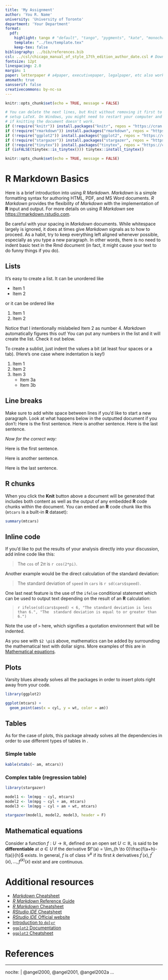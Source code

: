 ```yaml
---
title: 'My Assignment'
author: 'You R. Name'
university: 'University of Toronto'
department: 'Your Department'
format:
  pdf:
    highlight: tango # "default", "tango", "pygments", "kate", "monochrome", "espresso", "zenburn", "haddock"
    template: "../tex/template.tex"
    keep-tex: false
bibliography: ../bib/references.bib
csl: ../csl/chicago_manual_of_style_17th_edition_author_date.csl # Download your specific csl file and refer to it in the line below (see https://www.zotero.org/styles/)
fontsize: 12pt
linespacing: 2.0
margin: 1
paper: letterpaper # a4paper, executivepaper, legalpaper, etc also works
amsmath: true
sansserif: false
creativecommons: by-nc-sa
---
```


<!--
This text in between arrows is commented and will be ignored in the final PDF.

Above is the YAML (YAML Ain't Markup Language) header that includes a lot of 
metadata used to produce the document.  Be careful with spacing in this header!

If you receive a duplicate label error after knitting, make sure to delete the 
index.Rmd file and then knit again.

You can delete all the lines starting with "#" in the header, also you can 
delete the bibliography and/or csl as well
-->

<!--
This chunk sets the global options and can be deleted, you could add
warning = FALSE or any other R Markdown option
-->
```r
knitr::opts_chunk$set(echo = TRUE, message = FALSE)

# You can delete the next lines, but Knit without removing it first to 
# setup LaTeX. On Windows, you might need to restart your computer and try again 
# if knitting the document doesn't work.
if (!require("knitr")) install.packages("knitr", repos = "https://cran.rstudio.com")
if (!require("rmarkdown")) install.packages("rmarkdown", repos = "https://cran.rstudio.com")
if (!require("ggplot2")) install.packages("ggplot2", repos = "https://cran.rstudio.com")
if (!require("stargazer")) install.packages("stargazer", repos = "https://cran.rstudio.com")
if (!require("tinytex")) install.packages("tinytex", repos = "https://cran.rstudio.com")
if (isFALSE(tinytex::is_tinytex())) tinytex::install_tinytex()

knitr::opts_chunk$set(echo = TRUE, message = FALSE)
```

<!--
The {#rmd-basics} text after the chapter declaration will allow us to link 
throughout the document back to the beginning of Chapter 1.  These labels will 
automatically be generated (if not specified) by changing the spaces to hyphens 
and capital letters to lowercase.  Look for the reference to this label at the 
beginning of Chapter 2.
-->

# R Markdown Basics {#rmd-basics}

Here is a brief introduction into using _R Markdown_. _Markdown_ is a simple 
formatting syntax for authoring HTML, PDF, and MS Word documents. _R Markdown_ 
provides the flexibility of _Markdown_ with the implementation of **R** input 
and output.  For more details on using _R Markdown_ see 
<https://rmarkdown.rstudio.com>.

Be careful with your spacing in _Markdown_ documents.  While whitespace largely 
is ignored, it does at times give _Markdown_ signals as to how to proceed.  As 
a habit, try to keep everything left aligned whenever possible, especially as 
you type a new paragraph.  In other words, there is no need to indent basic 
text in the Rmd document (in fact, it might cause your text to do funny things 
if you do).

## Lists

It's easy to create a list.  It can be unordered like

* Item 1
* Item 2

or it can be ordered like

1. Item 1
4. Item 2

Notice that I intentionally mislabeled Item 2 as number 4.  _Markdown_ 
automatically figures this out!  You can put any numbers in the list and it 
will create the list.  Check it out below.

To create a sublist, just indent the values a bit (at least four spaces or a 
tab).  (Here's one case where indentation is key!)

1. Item 1
1. Item 2
1. Item 3
    - Item 3a
    - Item 3b

## Line breaks

Make sure to add white space between lines if you'd like to start a new 
paragraph.  Look at what happens below in the outputted document if you don't:
Here is the first sentence.
Here is another sentence.
Here is the last sentence.

*Now for the correct way:* 

Here is the first sentence.

Here is another sentence.

Here is the last sentence.

## R chunks

When you click the **Knit** button above a document will be generated that 
includes both content as well as the output of any embedded **R** code chunks 
within the document. You can embed an **R** code chunk like this (`mtcars` is a 
built-in **R** dataset):

```r
summary(mtcars)
```

## Inline code

If you'd like to put the results of your analysis directly into your discussion,
add inline code like this:

> The `cos` of $2 \pi$ is `r cos(2*pi)`. 

Another example would be the direct calculation of the standard deviation:

> The standard deviation of `speed` in `cars` is `r sd(cars$speed)`.

One last neat feature is the use of the `ifelse` conditional statement which can
be used to output text depending on the result of an **R** calculation:

> `r ifelse(sd(cars$speed) < 6, "The standard deviation is less than 6.", "The 
> standard deviation is equal to or greater than 6.")`

Note the use of `>` here, which signifies a quotation environment that will be 
indented.

As you see with `$2 \pi$` above, mathematics can be added by surrounding the 
mathematical text with dollar signs.  More examples of this are in 
[Mathematical equations].

## Plots

Varsity blues already solves all the packages in order to insert plots right
away from your code.

```r
library(ggplot2)

ggplot(mtcars) +
  geom_point(aes(x = cyl, y = wt, color = am))
```

## Tables

As for the case of plots, this package already solves all the dependencies in 
order to use different types of tables in \LaTeX.

### Simple table

```r
kable(xtabs(~ am, mtcars))
```

### Complex table (regression table)

```r
library(stargazer)

model1 <- lm(mpg ~ cyl, mtcars)
model2 <- lm(mpg ~ cyl + am, mtcars)
model3 <- lm(mpg ~ cyl + am + wt, mtcars)

stargazer(model1, model2, model3, header = F)
```

\newpage

## Mathematical equations

Consider a function $f: U \to \mathbb{R}$, defined on an open set $U\subset\mathbb{R}$, is said to be **differentiable** at $a\in U$ if the derivative $f'(a) = \lim_{h \to 0}\frac{f(a+h)-f(a)}{h}$ exists. In general, $f$ is of class $\mathcal{C}^k$ if its first $k$ derivatives $f^{\prime}(x), f^{\prime\prime}(x), \ldots, f^{(k)}(x)$ exist and are continuous.

# Additional resources

- [_Markdown_ Cheatsheet](https://github.com/adam-p/markdown-here/wiki/Markdown-Cheatsheet)
- [_R Markdown_ Reference Guide](https://www.rstudio.com/wp-content/uploads/2015/03/rmarkdown-reference.pdf)
- [_R Markdown_ Cheatsheet](https://github.com/rstudio/cheatsheets/raw/master/rmarkdown-2.0.pdf)
- [_RStudio IDE_ Cheatsheet](https://github.com/rstudio/cheatsheets/raw/master/rstudio-ide.pdf)
- [_RStudio IDE_ Official website](https://rstudio.com/products/rstudio/)
- [Introduction to `dplyr`](https://cran.rstudio.com/web/packages/dplyr/vignettes/dplyr.html)
- [`ggplot2` Documentation](https://ggplot2.tidyverse.org/)
- [`ggplot2` Cheatsheet](https://github.com/rstudio/cheatsheets/raw/master/data-visualization-2.1.pdf)

<!--
The bib chunk below must go last in this document according to how R Markdown 
renders.  More info is at 
http://rmarkdown.rstudio.com/authoring_bibliographies_and_citations.html
-->

\newpage

# References {-}

<!--
This manually sets the header for this unnumbered chapter.
-->
\markboth{References}{References}

<!--
To remove the indentation of the first entry.
-->
\noindent

<!--
This is just for testing with more citations for the bibliography at the end.  
Add other entries into the list here if you'd like them to appear in the 
bibliography even if they weren't explicitly cited in the document.
-->

---
nocite: | 
  @angel2000, @angel2001, @angel2002a
...
